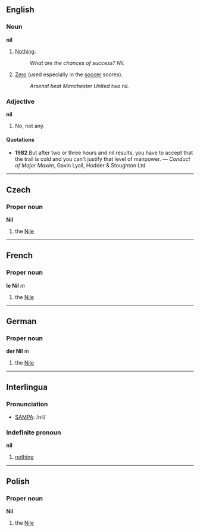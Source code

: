 ==English==
===Noun===
'''nil'''

#[[Nothing]].
#:''What are the chances of success?  Nil.''
#[[Zero]] (used especially in the [[soccer]] scores).
#:''Arsenal beat Manchester United two nil.''

===Adjective===
'''nil'''

#No, not any.

====Quotations====
*'''1982''' But after two or three hours and nil results, you have to accept that the trail is cold and you can't justify that level of manpower. &mdash; ''Conduct of Major Maxim'', Gavin Lyall, Hodder & Stoughton Ltd

----
==Czech==
===Proper noun===
'''Nil'''

#the [[Nile]]

----
==French==
===Proper noun===
'''le Nil''' ''m''

#the [[Nile]]

----
==German==
===Proper noun===
'''der Nil''' ''m''

#the [[Nile]]

----
==Interlingua==
===Pronunciation===
*[[SAMPA]]: /nil/

===Indefinite pronoun===
'''nil'''

#[[nothing]]

----
==Polish==
===Proper noun===
'''Nil'''

#the [[Nile]]
